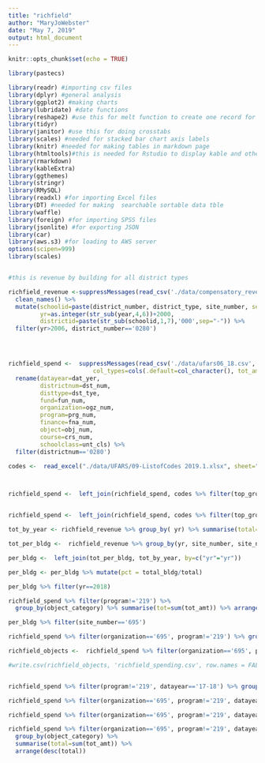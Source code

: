 ```yaml
---
title: "richfield"
author: "MaryJoWebster"
date: "May 7, 2019"
output: html_document
---
```


```r
knitr::opts_chunk$set(echo = TRUE)
```

```r
library(pastecs)

library(readr) #importing csv files
library(dplyr) #general analysis 
library(ggplot2) #making charts
library(lubridate) #date functions
library(reshape2) #use this for melt function to create one record for each team
library(tidyr)
library(janitor) #use this for doing crosstabs
library(scales) #needed for stacked bar chart axis labels
library(knitr) #needed for making tables in markdown page
library(htmltools)#this is needed for Rstudio to display kable and other html code
library(rmarkdown)
library(kableExtra)
library(ggthemes)
library(stringr)
library(RMySQL)
library(readxl) #for importing Excel files
library(DT) #needed for making  searchable sortable data tble
library(waffle)
library(foreign) #for importing SPSS files
library(jsonlite) #for exporting JSON
library(car)
library(aws.s3) #for loading to AWS server
options(scipen=999)
library(scales)


#this is revenue by building for all district types

richfield_revenue <-suppressMessages(read_csv('./data/compensatory_revenue_bysite_06_18.csv')) %>% 
  clean_names() %>% 
  mutate(schoolid=paste(district_number, district_type, site_number, sep="-"),
         yr=as.integer(str_sub(year,4,6))+2000,
         districtid=paste(str_sub(schoolid,1,7),'000',sep="-")) %>% 
  filter(yr>2006, district_number=='0280')




richfield_spend <-  suppressMessages(read_csv('./data/ufars06_18.csv', 
                        col_types=cols(.default=col_character(), tot_amt=col_double())))%>%
  rename(datayear=dat_yer,
         districtnum=dst_num,
         disttype=dst_tye,
         fund=fun_num,
         organization=ogz_num,
         program=prg_num,
         finance=fna_num,
         object=obj_num,
         course=crs_num,
         schoolclass=unt_cls) %>% 
  filter(districtnum=='0280')

codes <-  read_excel("./data/UFARS/09-ListofCodes 2019.1.xlsx", sheet="CODES", range="A1:D730")



richfield_spend <-  left_join(richfield_spend, codes %>% filter(top_group=='Program') %>% select(code, detail), by=c("program"="code")) %>% rename(program_category=detail)


richfield_spend <-  left_join(richfield_spend, codes %>% filter(top_group=='Object') %>% select(code, detail), by=c("object"="code")) %>% rename(object_category=detail)

```



```r
tot_by_year <- richfield_revenue %>% group_by( yr) %>% summarise(total= sum(revenue))

tot_per_bldg <-  richfield_revenue %>% group_by(yr, site_number, site_name) %>% summarise(total_bldg = sum(revenue))

per_bldg <-  left_join(tot_per_bldg, tot_by_year, by=c("yr"="yr"))

per_bldg <- per_bldg %>% mutate(pct = total_bldg/total)

per_bldg %>% filter(yr==2018)
```


```r
richfield_spend %>% filter(program!='219') %>% 
  group_by(object_category) %>% summarise(tot=sum(tot_amt)) %>% arrange(desc(tot)) %>% mutate(pct= tot/sum(tot))
```

```r
per_bldg %>% filter(site_number=='695')
```



```r
richfield_spend %>% filter(organization=='695', program!='219') %>% group_by(datayear) %>% summarise(total=sum(tot_amt))
```


```r
richfield_objects <-  richfield_spend %>% filter(organization=='695', program!='219', datayear=='17-18') %>% group_by(object_category) %>% summarise(total=sum(tot_amt)) %>% arrange(desc(total))

#write.csv(richfield_objects, 'richfield_spending.csv', row.names = FALSE)


richfield_spend %>% filter(program!='219', datayear=='17-18') %>% group_by(object_category) %>% summarise(total=sum(tot_amt)) %>% arrange(desc(total))
```

```r
richfield_spend %>% filter(organization=='695', program!='219', datayear=='17-18') %>% group_by(program_category) %>% summarise(total=sum(tot_amt)) %>% arrange(desc(total))
```
```r
richfield_spend %>% filter(organization=='695', program!='219', datayear=='17-18') %>% group_by(program_category, object_category) %>% summarise(total=sum(tot_amt)) %>% arrange(desc(total))
```

```r
richfield_spend %>% filter(organization=='695', program!='219', datayear=='17-18') %>%
  group_by(object_category) %>%
  summarise(total=sum(tot_amt)) %>% 
  arrange(desc(total))
```

